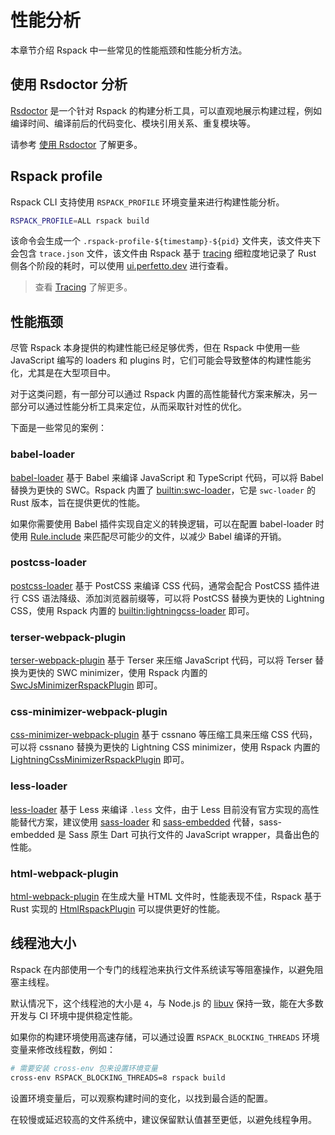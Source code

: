 
# 性能分析

本章节介绍 Rspack 中一些常见的性能瓶颈和性能分析方法。

## 使用 Rsdoctor 分析

[Rsdoctor](https://rsdoctor.rs/) 是一个针对 Rspack 的构建分析工具，可以直观地展示构建过程，例如编译时间、编译前后的代码变化、模块引用关系、重复模块等。

请参考 [使用 Rsdoctor](/guide/optimization/use-rsdoctor) 了解更多。

## Rspack profile

Rspack CLI 支持使用 `RSPACK_PROFILE` 环境变量来进行构建性能分析。

```sh
RSPACK_PROFILE=ALL rspack build
```

该命令会生成一个 `.rspack-profile-${timestamp}-${pid}` 文件夹，该文件夹下会包含 `trace.json` 文件，该文件由 Rspack 基于 [tracing](https://github.com/tokio-rs/tracing) 细粒度地记录了 Rust 侧各个阶段的耗时，可以使用 [ui.perfetto.dev](https://ui.perfetto.dev/) 进行查看。

> 查看 [Tracing](/contribute/development/tracing) 了解更多。

## 性能瓶颈

尽管 Rspack 本身提供的构建性能已经足够优秀，但在 Rspack 中使用一些 JavaScript 编写的 loaders 和 plugins 时，它们可能会导致整体的构建性能劣化，尤其是在大型项目中。

对于这类问题，有一部分可以通过 Rspack 内置的高性能替代方案来解决，另一部分可以通过性能分析工具来定位，从而采取针对性的优化。

下面是一些常见的案例：

### babel-loader

[babel-loader](https://github.com/babel/babel-loader) 基于 Babel 来编译 JavaScript 和 TypeScript 代码，可以将 Babel 替换为更快的 SWC。Rspack 内置了 [builtin:swc-loader](/guide/features/builtin-swc-loader)，它是 `swc-loader` 的 Rust 版本，旨在提供更优的性能。

如果你需要使用 Babel 插件实现自定义的转换逻辑，可以在配置 babel-loader 时使用 [Rule.include](/config/module#ruleinclude) 来匹配尽可能少的文件，以减少 Babel 编译的开销。

### postcss-loader

[postcss-loader](https://github.com/postcss/postcss-loader) 基于 PostCSS 来编译 CSS 代码，通常会配合 PostCSS 插件进行 CSS 语法降级、添加浏览器前缀等，可以将 PostCSS 替换为更快的 Lightning CSS，使用 Rspack 内置的 [builtin:lightningcss-loader](/guide/features/builtin-lightningcss-loader) 即可。

### terser-webpack-plugin

[terser-webpack-plugin](https://github.com/webpack-contrib/terser-webpack-plugin) 基于 Terser 来压缩 JavaScript 代码，可以将 Terser 替换为更快的 SWC minimizer，使用 Rspack 内置的 [SwcJsMinimizerRspackPlugin](/plugins/rspack/swc-js-minimizer-rspack-plugin) 即可。

### css-minimizer-webpack-plugin

[css-minimizer-webpack-plugin](https://github.com/webpack-contrib/css-minimizer-webpack-plugin) 基于 cssnano 等压缩工具来压缩 CSS 代码，可以将 cssnano 替换为更快的 Lightning CSS minimizer，使用 Rspack 内置的 [LightningCssMinimizerRspackPlugin](/plugins/rspack/lightning-css-minimizer-rspack-plugin) 即可。

### less-loader

[less-loader](https://github.com/webpack-contrib/less-loader) 基于 Less 来编译 `.less` 文件，由于 Less 目前没有官方实现的高性能替代方案，建议使用 [sass-loader](https://github.com/webpack-contrib/sass-loader) 和 [sass-embedded](https://www.npmjs.com/package/sass-embedded) 代替，sass-embedded 是 Sass 原生 Dart 可执行文件的 JavaScript wrapper，具备出色的性能。

### html-webpack-plugin

[html-webpack-plugin](https://github.com/jantimon/html-webpack-plugin) 在生成大量 HTML 文件时，性能表现不佳，Rspack 基于 Rust 实现的 [HtmlRspackPlugin](/plugins/rspack/html-rspack-plugin) 可以提供更好的性能。

## 线程池大小

Rspack 在内部使用一个专门的线程池来执行文件系统读写等阻塞操作，以避免阻塞主线程。

默认情况下，这个线程池的大小是 `4`，与 Node.js 的 [libuv](https://docs.libuv.org/en/v1.x/threadpool.html) 保持一致，能在大多数开发与 CI 环境中提供稳定性能。

如果你的构建环境使用高速存储，可以通过设置 `RSPACK_BLOCKING_THREADS` 环境变量来修改线程数，例如：

```bash
# 需要安装 cross-env 包来设置环境变量
cross-env RSPACK_BLOCKING_THREADS=8 rspack build
```

设置环境变量后，可以观察构建时间的变化，以找到最合适的配置。

在较慢或延迟较高的文件系统中，建议保留默认值甚至更低，以避免线程争用。

